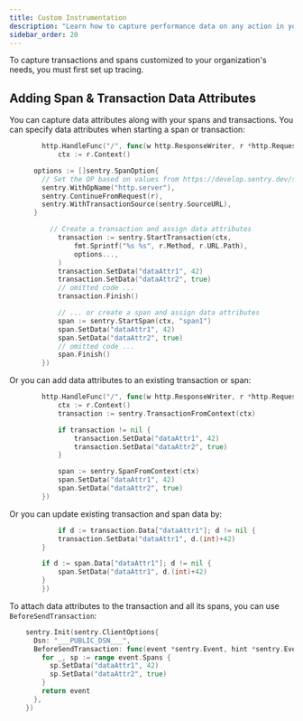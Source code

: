 ```yaml
---
title: Custom Instrumentation
description: "Learn how to capture performance data on any action in your app."
sidebar_order: 20
---
```


<Alert>

To capture transactions and spans customized to your organization's needs, you must first <PlatformLink to="/tracing/">set up tracing.</PlatformLink>

</Alert>

<PlatformContent includePath="performance/enable-manual-instrumentation" />

<PlatformContent includePath="performance/add-spans-example" />

<PlatformContent includePath="performance/retrieve-transaction" />

## Adding Span & Transaction Data Attributes

You can capture data attributes along with your spans and transactions. You can specify data attributes when starting a span or transaction:

```go
		http.HandleFunc("/", func(w http.ResponseWriter, r *http.Request) {
			ctx := r.Context()

      options := []sentry.SpanOption{
        // Set the OP based on values from https://develop.sentry.dev/sdk/performance/span-operations/
        sentry.WithOpName("http.server"),
        sentry.ContinueFromRequest(r),
        sentry.WithTransactionSource(sentry.SourceURL),
      }

		  // Create a transaction and assign data attributes
			transaction := sentry.StartTransaction(ctx,
				fmt.Sprintf("%s %s", r.Method, r.URL.Path),
				options...,
			)
			transaction.SetData("dataAttr1", 42)
			transaction.SetData("dataAttr2", true)
			// omitted code ...
			transaction.Finish()

			// ... or create a span and assign data attributes
			span := sentry.StartSpan(ctx, "span1")
			span.SetData("dataAttr1", 42)
			span.SetData("dataAttr2", true)
			// omitted code ...
			span.Finish()
		})
```

Or you can add data attributes to an existing transaction or span:

```go
		http.HandleFunc("/", func(w http.ResponseWriter, r *http.Request) {
			ctx := r.Context()
			transaction := sentry.TransactionFromContext(ctx)

			if transaction != nil {
				transaction.SetData("dataAttr1", 42)
				transaction.SetData("dataAttr2", true)
			}

			span := sentry.SpanFromContext(ctx)
			span.SetData("dataAttr1", 42)
			span.SetData("dataAttr2", true)
		})
```

Or you can update existing transaction and span data by:

```go
			if d := transaction.Data["dataAttr1"]; d != nil {
    		transaction.SetData("dataAttr1", d.(int)+42)
    	}

    	if d := span.Data["dataAttr1"]; d != nil {
    		span.SetData("dataAttr1", d.(int)+42)
    	}
		})
```

To attach data attributes to the transaction and all its spans, you can use `BeforeSendTransaction`:

```go
    sentry.Init(sentry.ClientOptions{
      Dsn: "___PUBLIC_DSN___",
      BeforeSendTransaction: func(event *sentry.Event, hint *sentry.EventHint) *sentry.Event {
        for _, sp := range event.Spans {
          sp.SetData("dataAttr1", 42)
          sp.SetData("dataAttr2", true)
        }
        return event
      },
    })
```
